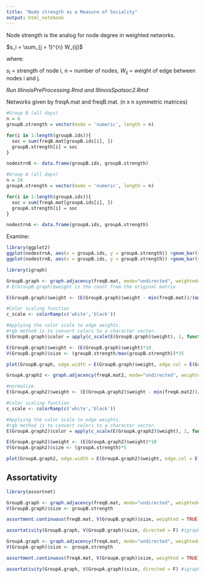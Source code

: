 ---
title: "Node strength as a Measure of Sociality"
output: html_notebook
---

Node strength is the analog for node degree in weighted networks.

$s_i = \sum_{j = 1}^{n} W_{ij}$

where:

$s_i$ = strength of node i,
n = number of nodes,
$W_{ij}$ = weight of edge between nodes i and j.

*Run IllinoisPreProcessing.Rmd and IllinoisSpatsoc2.Rmd*

Networks given by freqA.mat and freqB.mat. (n x n symmetric matrices)

```{r}
#Group B (all days)
n = 8
groupB.strength = vector(mode = 'numeric', length = n)

for(i in 1:length(groupB.ids)){
  soc = sum(freqB.mat[groupB.ids[i], ])
  groupB.strength[i] = soc
}

nodestrnB <- data.frame(groupB.ids, groupB.strength)
```

```{r}
#Group A (all days)
n = 24
groupA.strength = vector(mode = 'numeric', length = n)

for(i in 1:length(groupA.ids)){
  soc = sum(freqA.mat[groupA.ids[i], ])
  groupA.strength[i] = soc
}

nodestrnA <- data.frame(groupA.ids, groupA.strength)
```

Examine:
```{r}
library(ggplot2)
ggplot(nodestrnA, aes(x = groupA.ids, y = groupA.strength)) +geom_bar(stat='identity')
ggplot(nodestrnB, aes(x = groupB.ids, y = groupB.strength)) +geom_bar(stat='identity')
```

```{r}
library(igraph)

GroupB.graph <- graph.adjacency(freqB.mat, mode="undirected", weighted=TRUE)
# E(GroupB.graph)$weight is the count from the original matrix

E(GroupB.graph)$weight <- (E(GroupB.graph)$weight - min(freqB.mat))/(max(freqB.mat)- min(freqB.mat))

#Color scaling function
c_scale <- colorRamp(c('white','black'))

#Applying the color scale to edge weights.
#rgb method is to convert colors to a character vector.
E(GroupB.graph)$color = apply(c_scale(E(GroupB.graph)$weight), 1, function(x) rgb(x[1]/255,x[2]/255,x[3]/255) )

E(GroupB.graph)$weight <- (E(GroupB.graph)$weight)*10
V(GroupB.graph)$size <- (groupB.strength/max(groupB.strength))*35

plot(GroupB.graph, edge.width = E(GroupB.graph)$weight, edge.col = E(GroupB.graph)$color, layout=coordsB, main = 'Network of 4 Minute Interaction Frequency - Group B')
```

```{r}
GroupA.graph2 <- graph.adjacency(freqA.mat2, mode="undirected", weighted=TRUE)

#normalize
E(GroupA.graph2)$weight <- (E(GroupA.graph2)$weight - min(freqA.mat2))/(max(freqA.mat2)- min(freqA.mat2))

#Color scaling function
c_scale <- colorRamp(c('white','black'))

#Applying the color scale to edge weights.
#rgb method is to convert colors to a character vector.
E(GroupA.graph2)$color = apply(c_scale(E(GroupA.graph2)$weight), 1, function(x) rgb(x[1]/255,x[2]/255,x[3]/255) )

E(GroupA.graph2)$weight <- (E(GroupA.graph2)$weight)*10
V(GroupA.graph2)$size <- (groupA.strength)*5

plot(GroupA.graph2, edge.width = E(GroupA.graph2)$weight, edge.col = E(GroupA.graph2)$color, layout=coordsA, main = 'Network of 4 Minute Interaction Frequency - Group A')
```


## Assortativity

```{r}
library(assortnet)

GroupB.graph <- graph.adjacency(freqB.mat, mode="undirected", weighted=TRUE)
V(GroupB.graph)$size <- groupB.strength

assortment.continuous(freqB.mat, V(GroupB.graph)$size, weighted = TRUE) #assortnet

assortativity(GroupB.graph, V(GroupB.graph)$size, directed = F) #igraph
```

```{r}
GroupA.graph <- graph.adjacency(freqA.mat, mode="undirected", weighted=TRUE)
V(GroupA.graph)$size <- groupA.strength

assortment.continuous(freqA.mat, V(GroupA.graph)$size, weighted = TRUE) #assortnet

assortativity(GroupA.graph, V(GroupA.graph)$size, directed = F) #igraph
```


